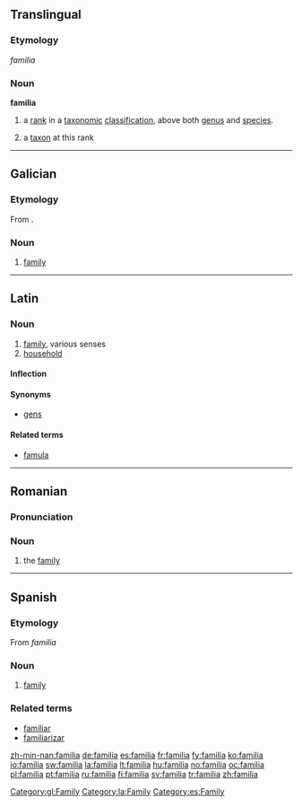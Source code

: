==Translingual==

===Etymology===
{{L.}} ''familia''

===Noun===
'''familia'''

# {{botany}} a [[rank]] in a [[taxonomic]] [[classification]], above both [[genus]] and [[species]].
# {{botany}} a [[taxon]] at this rank

----

==Galician==

===Etymology===
From {{etyl|la|gl}} {{term|familia|lang=la}}.

===Noun===
{{gl-noun-f}}

# [[family]]

[[Category:gl:Family]]

----

==Latin==

===Noun===
{{la-noun|familia|familiae|familiae|f|first}}

# [[family]], various senses
# [[household]]

====Inflection====
{{la-decl-1st|famili}}

====Synonyms====
* [[gens]]

====Related terms====
* [[famula]]

[[Category:la:Family]]

----

==Romanian==

===Pronunciation===
{{IPA|[fa'mi.li.a]|lang=ro}}

===Noun===
{{ro-noun-def|f|na|familie}}

# the [[family]]

----

==Spanish==

===Etymology===
From {{L.}} ''familia''

===Noun===
{{es-noun-f}}

# [[family]]

===Related terms===
* [[familiar]]
* [[familiarizar]]

[[Category:es:Family]]

[[zh-min-nan:familia]]
[[de:familia]]
[[es:familia]]
[[fr:familia]]
[[fy:familia]]
[[ko:familia]]
[[io:familia]]
[[sw:familia]]
[[la:familia]]
[[lt:familia]]
[[hu:familia]]
[[no:familia]]
[[oc:familia]]
[[pl:familia]]
[[pt:familia]]
[[ru:familia]]
[[fi:familia]]
[[sv:familia]]
[[tr:familia]]
[[zh:familia]]